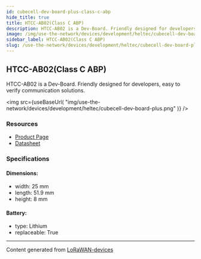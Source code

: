 ```yaml
---
id: cubecell-dev-board-plus-class-c-abp
hide_title: true
title: HTCC-AB02(Class C ABP)
description: HTCC-AB02 is a Dev-Board. Friendly designed for developers, easy to verify communication solutions.
image: /img/use-the-network/devices/development/heltec/cubecell-dev-board-plus.png
sidebar_label: HTCC-AB02(Class C ABP)
slug: /use-the-network/devices/development/heltec/cubecell-dev-board-plus-class-c-abp
---
```



## HTCC-AB02(Class C ABP)

HTCC-AB02 is a Dev-Board. Friendly designed for developers, easy to verify communication solutions.

<img
src={useBaseUrl(
"img/use-the-network/devices/development/heltec/cubecell-dev-board-plus.png"
)}
/>

### Resources

- [Product Page](https://heltec.org/project/htcc-ab02/)
- [Datasheet](https://heltec.org/project/htcc-ab02/#1552557147424-7f1ec-5c652144-e1d638b1-a2e8)

### Specifications

#### Dimensions:
- width: 25 mm
- length: 51.9 mm
- height: 8 mm
#### Battery: 
- type: Lithium
- replaceable: True



---
Content generated from [LoRaWAN-devices](https://github.com/TheThingsNetwork/lorawan-devices)